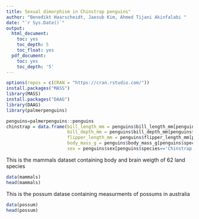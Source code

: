 ```yaml
---
title: Sexual dimorphism in Chinstrap penguins"
author: "Benedikt Haarscheidt, Jaesub Kim, Ahmed Tijani Akinfalabi "
date: "`r Sys.Date()`"
output:
  html_document:
    toc: yes
    toc_depth: 5
    toc_float: yes
  pdf_document:
    toc: yes
    toc_depth: '5'
---
```

```r
options(repos = c(CRAN = "https://cran.rstudio.com/"))
install.packages("MASS")
library(MASS)
install.packages("DAAG")
library(DAAG)
library(palmerpenguins)
```
```r
penguins=palmerpenguins::penguins
chinstrap = data.frame(bill_length_mm = penguins$bill_length_mm[penguins$species=='Chinstrap'],
                       bill_depth_mm = penguins$bill_depth_mm[penguins$species=='Chinstrap'],
                       flipper_length_mm = penguins$flipper_length_mm[penguins$species=='Chinstrap'],
                       body_mass_g = penguins$body_mass_g[penguins$species=='Chinstrap'],
                       sex = penguins$sex[penguins$species=='Chinstrap']) 


```


This is the mammals dataset containing body and brain weigth of 62 land species
```r
data(mammals)
head(mammals)


```
This is the possum datase containing measurments of possums in australia 
```r
data(possum)
head(possum)
```



